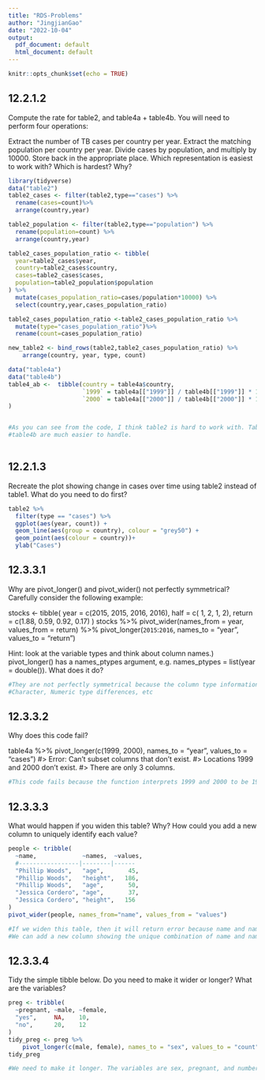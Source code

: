 ```yaml
---
title: "RDS-Problems"
author: "JingjianGao"
date: "2022-10-04"
output:
  pdf_document: default
  html_document: default
---
```


```r
knitr::opts_chunk$set(echo = TRUE)
```

## 12.2.1.2
Compute the rate for table2, and table4a + table4b. You will need to perform four operations:

Extract the number of TB cases per country per year.
Extract the matching population per country per year.
Divide cases by population, and multiply by 10000.
Store back in the appropriate place.
Which representation is easiest to work with? Which is hardest? Why?

```r
library(tidyverse)
data("table2")
table2_cases <- filter(table2,type=="cases") %>%
  rename(cases=count)%>%
  arrange(country,year)

table2_population <- filter(table2,type=="population") %>%
  rename(population=count) %>%
  arrange(country,year)

table2_cases_population_ratio <- tibble(
  year=table2_cases$year,
  country=table2_cases$country,
  cases=table2_cases$cases,
  population=table2_population$population
) %>%
  mutate(cases_population_ratio=cases/population*10000) %>%
  select(country,year,cases_population_ratio)

table2_cases_population_ratio <-table2_cases_population_ratio %>%
  mutate(type="cases_population_ratio")%>%
  rename(count=cases_population_ratio)

new_table2 <- bind_rows(table2,table2_cases_population_ratio) %>%
    arrange(country, year, type, count)

data("table4a")
data("table4b")
table4_ab <-  tibble(country = table4a$country,
                     `1999` = table4a[["1999"]] / table4b[["1999"]] * 10000,
                     `2000` = table4a[["2000"]] / table4b[["2000"]] * 10000
)


#As you can see from the code, I think table2 is hard to work with. Table4a and
#table4b are much easier to handle.
                        
```


## 12.2.1.3
Recreate the plot showing change in cases over time using table2 instead of table1. 
What do you need to do first?

```r
table2 %>%
  filter(type == "cases") %>%
  ggplot(aes(year, count)) + 
  geom_line(aes(group = country), colour = "grey50") + 
  geom_point(aes(colour = country))+
  ylab("Cases")

```

## 12.3.3.1
Why are pivot_longer() and pivot_wider() not perfectly symmetrical?
Carefully consider the following example:

stocks <- tibble(
  year   = c(2015, 2015, 2016, 2016),
  half  = c(   1,    2,     1,    2),
  return = c(1.88, 0.59, 0.92, 0.17)
)
stocks %>% 
  pivot_wider(names_from = year, values_from = return) %>% 
  pivot_longer(`2015`:`2016`, names_to = "year", values_to = "return")

Hint: look at the variable types and think about column names.)
pivot_longer() has a names_ptypes argument, e.g.  names_ptypes = list(year = double()). What does it do?


```r
#They are not perfectly symmetrical because the column type information is missing when we transform the dataframe
#Character, Numeric type differences, etc


```

## 12.3.3.2
Why does this code fail?

table4a %>% 
  pivot_longer(c(1999, 2000), names_to = "year", values_to = "cases")
#> Error: Can't subset columns that don't exist.
#> Locations 1999 and 2000 don't exist.
#> There are only 3 columns.


```r
#This code fails because the function interprets 1999 and 2000 to be 1999th and 2000th column instead of numbers. Thus location 1999 and 2000 don't exist. We need to have (').


```

## 12.3.3.3
What would happen if you widen this table? Why? How could you add a new column to uniquely identify each value?


```r
people <- tribble(
  ~name,             ~names,  ~values,
  #-----------------|--------|------
  "Phillip Woods",   "age",       45,
  "Phillip Woods",   "height",   186,
  "Phillip Woods",   "age",       50,
  "Jessica Cordero", "age",       37,
  "Jessica Cordero", "height",   156
)
pivot_wider(people, names_from="name", values_from = "values")

#If we widen this table, then it will return error because name and names columns do not uniquely identify rows.
#We can add a new column showing the unique combination of name and names.


```


## 12.3.3.4
Tidy the simple tibble below. Do you need to make it wider or longer? What are the variables?

```r
preg <- tribble(
  ~pregnant, ~male, ~female,
  "yes",     NA,    10,
  "no",      20,    12
)
tidy_preg <- preg %>%
    pivot_longer(c(male, female), names_to = "sex", values_to = "count",values_drop_na = TRUE)
tidy_preg

#We need to make it longer. The variables are sex, pregnant, and number of observations

```
